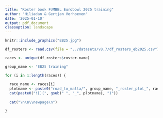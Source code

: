 ```yaml
---
title: "Roster book FUMBBL Eurobowl 2025 training"
author: "Hiliadan & Gertjan Verhoeven"
date: '2025-01-10'
output: pdf_document
classoption: landscape
---
```

```r

knitr::include_graphics("EB25.jpg")
```

```r
df_rosters <- read.csv(file = "../datasets/v0.7/df_rosters_eb2025.csv")

races <- unique(df_rosters$roster.name)

group_name <- "EB25 training"
```

```r
for (i in 1:length(races)) {
  
  race_name <- races[i]
  plotname <- paste0("road_to_malta/", group_name, "_roster_plot_", race_name, ".png")
  cat(paste0("![](", gsub(" ", "_", plotname), ")"))
  
  cat("\n\n\\newpage\n")

}

```

